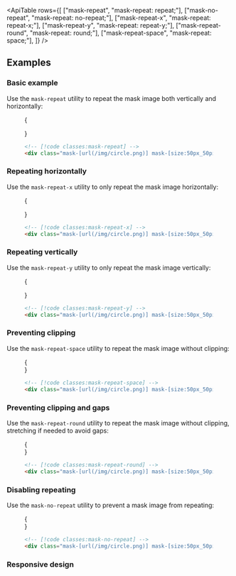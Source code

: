 

<ApiTable
  rows={[
    ["mask-repeat", "mask-repeat: repeat;"],
    ["mask-no-repeat", "mask-repeat: no-repeat;"],
    ["mask-repeat-x", "mask-repeat: repeat-x;"],
    ["mask-repeat-y", "mask-repeat: repeat-y;"],
    ["mask-repeat-round", "mask-repeat: round;"],
    ["mask-repeat-space", "mask-repeat: space;"],
  ]}
/>

## Examples

### Basic example

Use the `mask-repeat` utility to repeat the mask image both vertically and horizontally:

<Figure>

<Example >

{

<div className="flex flex-col items-center py-8">
  <Stripes className="relative h-40 w-full rounded-lg" border>
    <div className="h-full rounded-lg bg-[url(https://images.unsplash.com/photo-1554629947-334ff61d85dc?ixid=MnwxMjA3fDB8MHxwaG90by1wYWdlfHx8fGVufDB8fHx8&ixlib=rb-1.2.1&auto=format&fit=crop&w=1000&h=1000&q=80)] mask-radial mask-from-white mask-from-70% mask-to-70% bg-cover bg-center mask-[size:50px_50px] mask-center mask-repeat"></div>
  </Stripes>
</div>
}

</Example>

```html
<!-- [!code classes:mask-repeat] -->
<div class="mask-[url(/img/circle.png)] mask-[size:50px_50px] mask-repeat ..."></div>
```

</Figure>

### Repeating horizontally

Use the `mask-repeat-x` utility to only repeat the mask image horizontally:

<Figure>

<Example>

{

<div className="flex flex-col items-center py-8">
  <Stripes className="relative h-40 w-full rounded-lg" border>
    <div className="h-full rounded-lg bg-[url(https://images.unsplash.com/photo-1554629947-334ff61d85dc?ixid=MnwxMjA3fDB8MHxwaG90by1wYWdlfHx8fGVufDB8fHx8&ixlib=rb-1.2.1&auto=format&fit=crop&w=1000&h=1000&q=80)] mask-radial mask-from-white mask-from-70% mask-to-70% bg-cover bg-center mask-[size:50px_50px] mask-center mask-repeat-x"></div>
  </Stripes>
</div>
}

</Example>

```html
<!-- [!code classes:mask-repeat-x] -->
<div class="mask-[url(/img/circle.png)] mask-[size:50px_50px] mask-repeat-x ..."></div>
```

</Figure>

### Repeating vertically

Use the `mask-repeat-y` utility to only repeat the mask image vertically:

<Figure>

<Example>

{

<div className="flex flex-col items-center py-8">
  <Stripes className="relative h-40 w-full rounded-lg" border>
    <div className="h-full rounded-lg bg-[url(https://images.unsplash.com/photo-1554629947-334ff61d85dc?ixid=MnwxMjA3fDB8MHxwaG90by1wYWdlfHx8fGVufDB8fHx8&ixlib=rb-1.2.1&auto=format&fit=crop&w=1000&h=1000&q=80)] mask-radial mask-from-white mask-from-70% mask-to-70% bg-cover bg-center mask-[size:50px_50px] mask-center mask-repeat-y"></div>
  </Stripes>
</div>
}

</Example>

```html
<!-- [!code classes:mask-repeat-y] -->
<div class="mask-[url(/img/circle.png)] mask-[size:50px_50px] mask-repeat-y ..."></div>
```

</Figure>

### Preventing clipping

Use the `mask-repeat-space` utility to repeat the mask image without clipping:

<Figure>

<Example>
  {
    <div className="flex flex-col items-center py-8">
      <Stripes className="relative h-40 w-full rounded-lg" border>
        <div className="h-full rounded-lg bg-[url(https://images.unsplash.com/photo-1554629947-334ff61d85dc?ixid=MnwxMjA3fDB8MHxwaG90by1wYWdlfHx8fGVufDB8fHx8&ixlib=rb-1.2.1&auto=format&fit=crop&w=1000&h=1000&q=80)] mask-radial mask-from-white mask-from-70% mask-to-70% bg-cover bg-center mask-[size:50px_50px] mask-center mask-repeat-space"></div>
      </Stripes>
    </div>
  }
</Example>

```html
<!-- [!code classes:mask-repeat-space] -->
<div class="mask-[url(/img/circle.png)] mask-[size:50px_50px] mask-repeat-space ..."></div>
```

</Figure>

### Preventing clipping and gaps

Use the `mask-repeat-round` utility to repeat the mask image without clipping, stretching if needed to avoid gaps:

<Figure>

<Example>
  {
    <div className="flex flex-col items-center py-8">
      <Stripes className="relative h-40 w-full rounded-lg" border>
        <div className="h-full rounded-lg bg-[url(https://images.unsplash.com/photo-1554629947-334ff61d85dc?ixid=MnwxMjA3fDB8MHxwaG90by1wYWdlfHx8fGVufDB8fHx8&ixlib=rb-1.2.1&auto=format&fit=crop&w=1000&h=1000&q=80)] mask-radial mask-from-white mask-from-70% mask-to-70% bg-cover bg-center mask-[size:50px_50px] mask-center mask-repeat-round"></div>
      </Stripes>
    </div>
  }

</Example>

```html
<!-- [!code classes:mask-repeat-round] -->
<div class="mask-[url(/img/circle.png)] mask-[size:50px_50px] mask-repeat-round ..."></div>
```

</Figure>

### Disabling repeating

Use the `mask-no-repeat` utility to prevent a mask image from repeating:

<Figure>

<Example >
{

<div className="flex flex-col items-center py-8">
  <Stripes className="relative h-40 w-full rounded-lg" border>
    <div className="h-full rounded-lg bg-[url(https://images.unsplash.com/photo-1554629947-334ff61d85dc?ixid=MnwxMjA3fDB8MHxwaG90by1wYWdlfHx8fGVufDB8fHx8&ixlib=rb-1.2.1&auto=format&fit=crop&w=1000&h=1000&q=80)] mask-radial mask-from-white mask-from-70% mask-to-70% bg-cover bg-center mask-[size:50px_50px] mask-center mask-no-repeat"></div>
  </Stripes>
</div>
}
</Example>

```html
<!-- [!code classes:mask-no-repeat] -->
<div class="mask-[url(/img/circle.png)] mask-[size:50px_50px] mask-no-repeat ..."></div>
```

</Figure>

### Responsive design

<ResponsiveDesign property="mask-repeat" defaultClass="mask-repeat" featuredClass="mask-repeat-x" />
